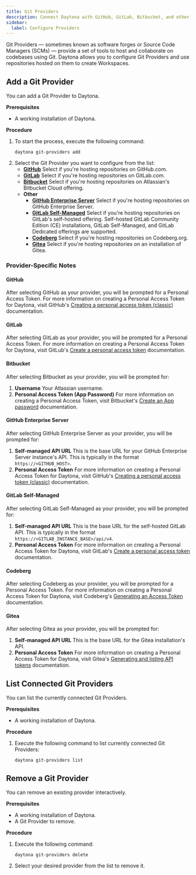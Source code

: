 ```yaml
---
title: Git Providers
description: Connect Daytona with GitHub, GitLab, Bitbucket, and other Git Providers.
sidebar:
  label: Configure Providers
---
```


Git Providers — sometimes known as software forges or Source Code Managers (SCMs) — provide a set of tools to host and collaborate on codebases using Git.
Daytona allows you to configure Git Providers and use repositories hosted on them to create Workspaces.

## Add a Git Provider
You can add a Git Provider to Daytona.

__Prerequisites__
*   A working installation of Daytona.

__Procedure__
1.  To start the process, execute the following command:
    ```shell
    daytona git-providers add
    ```
2.  Select the Git Provider you want to configure from the list:
    *   __[GitHub](#github)__
        Select if you're hosting repositories on GitHub.com.
    *   __[GitLab](#gitlab)__
        Select if you're hosting repositories on GitLab.com.
    *   __[Bitbucket](#bitbucket)__
        Select if you're hosting repositories on Atlassian's Bitbucket Cloud offering.
    *   __Other__
        *   __[GitHub Enterprise Server](#github-enterprise-server)__
            Select if you're hosting repositories on GitHub Enterprise Server.
        *   __[GitLab Self-Managed](#gitlab-self-managed)__
            Select if you're hosting repositories on GitLab's self-hosted offering.
            Self-hosted GitLab Community Edition (CE) installations, GitLab Self-Managed, and GitLab Dedicated offerings are supported.
        *   __[Codeberg](#codeberg)__
            Select if you're hosting repositories on Codeberg.org.
        *   __[Gitea](#gitea)__
            Select if you're hosting repositories on an installation of Gitea.

### Provider-Specific Notes

#### GitHub
After selecting GitHub as your provider, you will be prompted for a Personal Access Token.
For more information on creating a Personal Access Token for Daytona, visit GitHub's [Creating a personal access token (classic)][gh-token] documentation.

#### GitLab
After selecting GitLab as your provider, you will be prompted for a Personal Access Token.
For more information on creating a Personal Access Token for Daytona, visit GitLub's [Create a personal access token][gl-token] documentation.

#### Bitbucket
After selecting Bitbucket as your provider, you will be prompted for:

1.  __Username__
    Your Atlassian username.
2.  __Personal Access Token (App Password)__
    For more information on creating a Personal Access Token, visit Bitbucket's [Create an App password][bit-token] documentation.

#### GitHub Enterprise Server
After selecting GitHub Enterprise Server as your provider, you will be prompted for:

1.  __Self-managed API URL__
    This is the base URL for your GitHub Enterprise Server instance's API.
    This is typically in the format `https://<GITHUB_HOST>`.
2.  __Personal Access Token__
    For more information on creating a Personal Access Token for Daytona, visit GitHub's [Creating a personal access token (classic)][gh-token] documentation.

#### GitLab Self-Managed
After selecting GitLab Self-Managed as your provider, you will be prompted for:

1.  __Self-managed API URL__
    This is the base URL for the self-hosted GitLab API.
    This is typically in the format `https://<GITLAB_INSTANCE_BASE>/api/v4`.
2.  __Personal Access Token__
    For more information on creating a Personal Access Token for Daytona, visit GitLab's [Create a personal access token][gl-token] documentation.

#### Codeberg
After selecting Codeberg as your provider, you will be prompted for a Personal Access Token.
For more information on creating a Personal Access Token for Daytona, visit Codeberg's [Generating an Access Token][codeberg-token] documentation.

#### Gitea
After selecting Gitea as your provider, you will be prompted for:

1.  __Self-managed API URL__
    This is the base URL for the Gitea installation's API.
2.  __Personal Access Token__
    For more information on creating a Personal Access Token for Daytona, visit Gitea's [Generating and listing API tokens][gitea-token] documentation.

## List Connected Git Providers
You can list the currently connected Git Providers.

__Prerequisites__
*   A working installation of Daytona.

__Procedure__
1.  Execute the following command to list currently connected Git Providers:
    ```shell
    daytona git-providers list
    ```

## Remove a Git Provider
You can remove an existing provider interactively.

__Prerequisites__
*   A working installation of Daytona.
*   A Git Provider to remove.

__Procedure__
1.  Execute the following command:
    ```shell
    daytona git-providers delete
    ```
2.  Select your desired provider from the list to remove it.

[gh-token]: https://docs.github.com/en/authentication/keeping-your-account-and-data-secure/managing-your-personal-access-tokens#creating-a-personal-access-token-classic
[gl-token]: https://docs.gitlab.com/ee/user/profile/personal_access_tokens.html#create-a-personal-access-token
[bit-token]: https://support.atlassian.com/bitbucket-cloud/docs/create-an-app-password/
[codeberg-token]: https://docs.codeberg.org/advanced/access-token/
[gitea-token]: https://docs.gitea.com/1.21/development/api-usage#generating-and-listing-api-tokens
